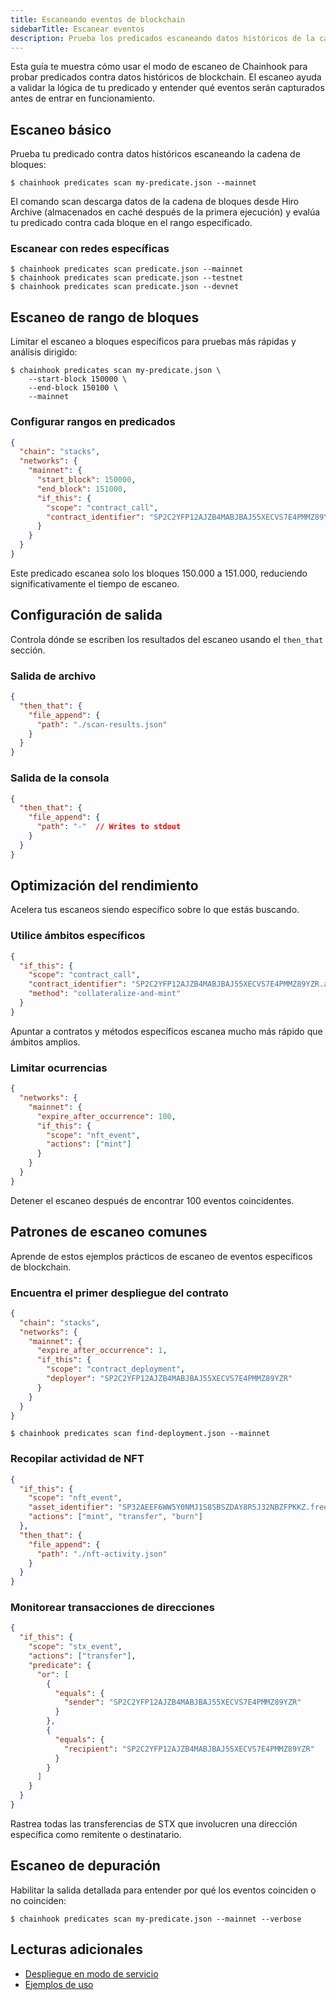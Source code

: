 ```yaml
---
title: Escaneando eventos de blockchain
sidebarTitle: Escanear eventos
description: Prueba los predicados escaneando datos históricos de la cadena de bloques antes de implementarlos en producción.
---
```

Esta guía te muestra cómo usar el modo de escaneo de Chainhook para probar predicados contra datos históricos de blockchain. El escaneo ayuda a validar la lógica de tu predicado y entender qué eventos serán capturados antes de entrar en funcionamiento.

## Escaneo básico

Prueba tu predicado contra datos históricos escaneando la cadena de bloques:

```terminal
$ chainhook predicates scan my-predicate.json --mainnet
```

El comando scan descarga datos de la cadena de bloques desde Hiro Archive (almacenados en caché después de la primera ejecución) y evalúa tu predicado contra cada bloque en el rango especificado.

### Escanear con redes específicas

```terminal
$ chainhook predicates scan predicate.json --mainnet
$ chainhook predicates scan predicate.json --testnet  
$ chainhook predicates scan predicate.json --devnet
```

## Escaneo de rango de bloques

Limitar el escaneo a bloques específicos para pruebas más rápidas y análisis dirigido:

```terminal
$ chainhook predicates scan my-predicate.json \
    --start-block 150000 \
    --end-block 150100 \
    --mainnet
```

### Configurar rangos en predicados

```json block-range-predicate.json
{
  "chain": "stacks",
  "networks": {
    "mainnet": {
      "start_block": 150000,
      "end_block": 151000,
      "if_this": {
        "scope": "contract_call",
        "contract_identifier": "SP2C2YFP12AJZB4MABJBAJ55XECVS7E4PMMZ89YZR.arkadiko-dao"
      }
    }
  }
}
```

Este predicado escanea solo los bloques 150.000 a 151.000, reduciendo significativamente el tiempo de escaneo.

## Configuración de salida

Controla dónde se escriben los resultados del escaneo usando el `then_that` sección.

### Salida de archivo

```json file-output-predicate.json
{
  "then_that": {
    "file_append": {
      "path": "./scan-results.json"
    }
  }
}
```

### Salida de la consola

```json console-output-predicate.json
{
  "then_that": {
    "file_append": {
      "path": "-"  // Writes to stdout
    }
  }
}
```

## Optimización del rendimiento

Acelera tus escaneos siendo específico sobre lo que estás buscando.

### Utilice ámbitos específicos

```json optimized-scope.json
{
  "if_this": {
    "scope": "contract_call",
    "contract_identifier": "SP2C2YFP12AJZB4MABJBAJ55XECVS7E4PMMZ89YZR.arkadiko-dao",
    "method": "collateralize-and-mint"
  }
}
```

Apuntar a contratos y métodos específicos escanea mucho más rápido que ámbitos amplios.

### Limitar ocurrencias

```json limited-occurrences.json
{
  "networks": {
    "mainnet": {
      "expire_after_occurrence": 100,
      "if_this": {
        "scope": "nft_event",
        "actions": ["mint"]
      }
    }
  }
}
```

Detener el escaneo después de encontrar 100 eventos coincidentes.

## Patrones de escaneo comunes

Aprende de estos ejemplos prácticos de escaneo de eventos específicos de blockchain.

### Encuentra el primer despliegue del contrato

```json find-deployment.json
{
  "chain": "stacks",
  "networks": {
    "mainnet": {
      "expire_after_occurrence": 1,
      "if_this": {
        "scope": "contract_deployment",
        "deployer": "SP2C2YFP12AJZB4MABJBAJ55XECVS7E4PMMZ89YZR"
      }
    }
  }
}
```

```terminal
$ chainhook predicates scan find-deployment.json --mainnet
```

### Recopilar actividad de NFT

```json nft-activity.json
{
  "if_this": {
    "scope": "nft_event",
    "asset_identifier": "SP32AEEF6WW5Y0NMJ1S8SBSZDAY8R5J32NBZFPKKZ.free-punks-v0::free-punks",
    "actions": ["mint", "transfer", "burn"]
  },
  "then_that": {
    "file_append": {
      "path": "./nft-activity.json"
    }
  }
}
```

### Monitorear transacciones de direcciones

```json address-monitor.json
{
  "if_this": {
    "scope": "stx_event",
    "actions": ["transfer"],
    "predicate": {
      "or": [
        {
          "equals": {
            "sender": "SP2C2YFP12AJZB4MABJBAJ55XECVS7E4PMMZ89YZR"
          }
        },
        {
          "equals": {
            "recipient": "SP2C2YFP12AJZB4MABJBAJ55XECVS7E4PMMZ89YZR"
          }
        }
      ]
    }
  }
}
```

Rastrea todas las transferencias de STX que involucren una dirección específica como remitente o destinatario.

## Escaneo de depuración

Habilitar la salida detallada para entender por qué los eventos coinciden o no coinciden:

```terminal
$ chainhook predicates scan my-predicate.json --mainnet --verbose
```

## Lecturas adicionales

* [Despliegue en modo de servicio](/tools/chainhook/service-mode)
* [Ejemplos de uso](/tools/chainhook/usage)
